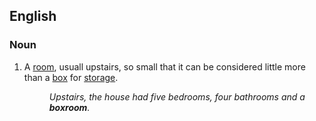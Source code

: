 ==English==

===Noun===
{{en-noun}}

# A [[room]], usuall upstairs, so small that it can be considered little more than a [[box]] for [[storage]].
#: ''Upstairs, the house had five bedrooms, four bathrooms and a '''boxroom'''.''